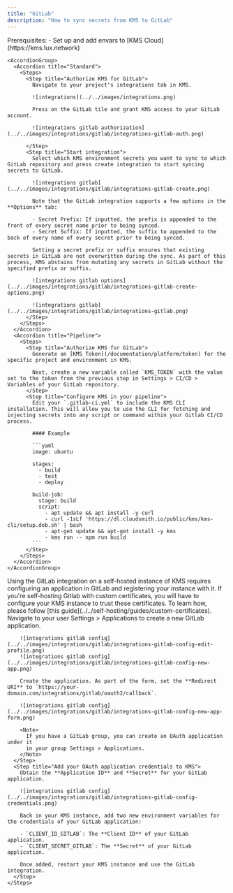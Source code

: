 ```yaml
---
title: "GitLab"
description: "How to sync secrets from KMS to GitLab"
---
```


<Tabs>
  <Tab title="Usage">
    Prerequisites:
    - Set up and add envars to [KMS Cloud](https://kms.lux.network)

    <AccordionGroup>
      <Accordion title="Standard">
        <Steps>
          <Step title="Authorize KMS for GitLab">
            Navigate to your project's integrations tab in KMS.

            ![integrations](../../images/integrations.png)

            Press on the GitLab tile and grant KMS access to your GitLab account.

            ![integrations gitlab authorization](../../images/integrations/gitlab/integrations-gitlab-auth.png)

          </Step>
          <Step title="Start integration">
            Select which KMS environment secrets you want to sync to which GitLab repository and press create integration to start syncing secrets to GitLab.

            ![integrations gitlab](../../images/integrations/gitlab/integrations-gitlab-create.png)

            Note that the GitLab integration supports a few options in the **Options** tab:

            - Secret Prefix: If inputted, the prefix is appended to the front of every secret name prior to being synced.
            - Secret Suffix: If inputted, the suffix to appended to the back of every name of every secret prior to being synced.

            Setting a secret prefix or suffix ensures that existing secrets in GitLab are not overwritten during the sync. As part of this process, KMS abstains from mutating any secrets in GitLab without the specified prefix or suffix.

            ![integrations gitlab options](../../images/integrations/gitlab/integrations-gitlab-create-options.png)

            ![integrations gitlab](../../images/integrations/gitlab/integrations-gitlab.png)
          </Step>
        </Steps>
      </Accordion>
      <Accordion title="Pipeline">
        <Steps>
          <Step title="Authorize KMS for GitLab">
            Generate an [KMS Token](/documentation/platform/token) for the specific project and environment in KMS.

            Next, create a new variable called `KMS_TOKEN` with the value set to the token from the previous step in Settings > CI/CD > Variables of your GitLab repository.
          </Step>
          <Step title="Configure KMS in your pipeline">
            Edit your `.gitlab-ci.yml` to include the KMS CLI installation. This will allow you to use the CLI for fetching and injecting secrets into any script or command within your Gitlab CI/CD process.

            #### Example

            ```yaml
            image: ubuntu

            stages:
              - build
              - test
              - deploy

            build-job:
              stage: build
              script:
                - apt update && apt install -y curl
                - curl -1sLf 'https://dl.cloudsmith.io/public/kms/kms-cli/setup.deb.sh' | bash
                - apt-get update && apt-get install -y kms
                - kms run -- npm run build
            ```
          </Step>
        </Steps>
      </Accordion>
    </AccordionGroup>

  </Tab>
  <Tab title="Self-Hosted Setup">
    Using the GitLab integration on a self-hosted instance of KMS requires configuring an application in GitLab
    and registering your instance with it.
    <Tip>If you're self-hosting Gitlab with custom certificates, you will have to configure your KMS instance to trust these certificates. To learn how, please follow [this guide](../../self-hosting/guides/custom-certificates).</Tip>
    <Steps>
      <Step title="Create an OAuth application in GitLab">
        Navigate to your user Settings > Applications to create a new GitLab application.
      
        ![integrations gitlab config](../../images/integrations/gitlab/integrations-gitlab-config-edit-profile.png) 
        ![integrations gitlab config](../../images/integrations/gitlab/integrations-gitlab-config-new-app.png) 
        
        Create the application. As part of the form, set the **Redirect URI** to `https://your-domain.com/integrations/gitlab/oauth2/callback`.

        ![integrations gitlab config](../../images/integrations/gitlab/integrations-gitlab-config-new-app-form.png)

        <Note>
          If you have a GitLab group, you can create an OAuth application under it
          in your group Settings > Applications.
        </Note>
      </Step>
      <Step title="Add your OAuth application credentials to KMS">
        Obtain the **Application ID** and **Secret** for your GitLab application.

        ![integrations gitlab config](../../images/integrations/gitlab/integrations-gitlab-config-credentials.png)

        Back in your KMS instance, add two new environment variables for the credentials of your GitLab application:

        - `CLIENT_ID_GITLAB`: The **Client ID** of your GitLab application.
        - `CLIENT_SECRET_GITLAB`: The **Secret** of your GitLab application.

        Once added, restart your KMS instance and use the GitLab integration.
      </Step>
    </Steps>

  </Tab>
</Tabs>
